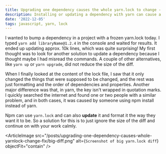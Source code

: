 ```yaml
---
title: Upgrading one dependency causes the whole yarn.lock to change - fix
description: Installing or updating a dependency with yarn can cause a whole lock file to change. In reality, it doesn't bump versions of the packages you wouldn't suspect, but it does change the formatting and the order of everything.
date: '2022-12-05'
tags: javascript, yarn, lock
---
```


I wanted to bump a dependency in a project with a frozen yarn.lock today. I typed `yarn add libraryName@1.2.4` in the console and waited for results. It ended up updating approx. 10k lines, which was quite surprising! My first thought was to look for another solution to update a dependency because I thought maybe I had misread the commands. A couple of other alternatives, like `yarn up` or `yarn upgrade`, did not reduce the size of the diff.

When I finally looked at the content of the lock file, I saw that it only changed the things that were supposed to be changed, and the rest was just formatting and the order of dependencies and properties. Another major difference was that, in yarn, the key isn't wrapped in quotation marks. I quickly searched the internet and found one or two people with a similar problem, and in both cases, it was caused by someone using npm install instead of yarn. 

Npm can use `yarn.lock` and can also **update** it and format it the way they want it to be. So a solution for this is to just ignore the size of the diff and continue on with your work calmly.

<ArticleImage src="/posts/upgrading-one-dependency-causes-whole-yarnlock-change-fix/big-diff.png" alt={`Screenshot of big yarn.lock diff`} objectFit="contain" />